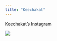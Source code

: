 ```yaml
---
title: "Keechakat"
---
```

[Keechakat's Instagram](https://www.instagram.com/keechakat/)

![](images/keechakat.jpg)
